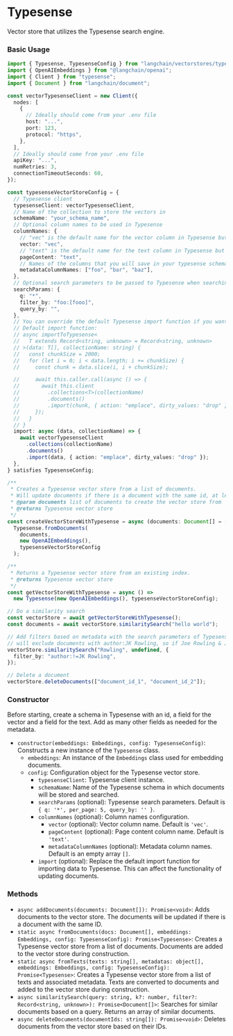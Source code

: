 # Typesense

Vector store that utilizes the Typesense search engine.

### Basic Usage

```typescript
import { Typesense, TypesenseConfig } from "langchain/vectorstores/typesense";
import { OpenAIEmbeddings } from "@langchain/openai";
import { Client } from "typesense";
import { Document } from "langchain/document";

const vectorTypesenseClient = new Client({
  nodes: [
    {
      // Ideally should come from your .env file
      host: "...",
      port: 123,
      protocol: "https",
    },
  ],
  // Ideally should come from your .env file
  apiKey: "...",
  numRetries: 3,
  connectionTimeoutSeconds: 60,
});

const typesenseVectorStoreConfig = {
  // Typesense client
  typesenseClient: vectorTypesenseClient,
  // Name of the collection to store the vectors in
  schemaName: "your_schema_name",
  // Optional column names to be used in Typesense
  columnNames: {
    // "vec" is the default name for the vector column in Typesense but you can change it to whatever you want
    vector: "vec",
    // "text" is the default name for the text column in Typesense but you can change it to whatever you want
    pageContent: "text",
    // Names of the columns that you will save in your typesense schema and need to be retrieved as metadata when searching
    metadataColumnNames: ["foo", "bar", "baz"],
  },
  // Optional search parameters to be passed to Typesense when searching
  searchParams: {
    q: "*",
    filter_by: "foo:[fooo]",
    query_by: "",
  },
  // You can override the default Typesense import function if you want to do something more complex
  // Default import function:
  // async importToTypesense<
  //   T extends Record<string, unknown> = Record<string, unknown>
  // >(data: T[], collectionName: string) {
  //   const chunkSize = 2000;
  //   for (let i = 0; i < data.length; i += chunkSize) {
  //     const chunk = data.slice(i, i + chunkSize);

  //     await this.caller.call(async () => {
  //       await this.client
  //         .collections<T>(collectionName)
  //         .documents()
  //         .import(chunk, { action: "emplace", dirty_values: "drop" });
  //     });
  //   }
  // }
  import: async (data, collectionName) => {
    await vectorTypesenseClient
      .collections(collectionName)
      .documents()
      .import(data, { action: "emplace", dirty_values: "drop" });
  },
} satisfies TypesenseConfig;

/**
 * Creates a Typesense vector store from a list of documents.
 * Will update documents if there is a document with the same id, at least with the default import function.
 * @param documents list of documents to create the vector store from
 * @returns Typesense vector store
 */
const createVectorStoreWithTypesense = async (documents: Document[] = []) =>
  Typesense.fromDocuments(
    documents,
    new OpenAIEmbeddings(),
    typesenseVectorStoreConfig
  );

/**
 * Returns a Typesense vector store from an existing index.
 * @returns Typesense vector store
 */
const getVectorStoreWithTypesense = async () =>
  new Typesense(new OpenAIEmbeddings(), typesenseVectorStoreConfig);

// Do a similarity search
const vectorStore = await getVectorStoreWithTypesense();
const documents = await vectorStore.similaritySearch("hello world");

// Add filters based on metadata with the search parameters of Typesense
// will exclude documents with author:JK Rowling, so if Joe Rowling & JK Rowling exists, only Joe Rowling will be returned
vectorStore.similaritySearch("Rowling", undefined, {
  filter_by: "author:!=JK Rowling",
});

// Delete a document
vectorStore.deleteDocuments(["document_id_1", "document_id_2"]);
```

### Constructor

Before starting, create a schema in Typesense with an id, a field for the vector and a field for the text. Add as many other fields as needed for the metadata.

- `constructor(embeddings: Embeddings, config: TypesenseConfig)`: Constructs a new instance of the `Typesense` class.
  - `embeddings`: An instance of the `Embeddings` class used for embedding documents.
  - `config`: Configuration object for the Typesense vector store.
    - `typesenseClient`: Typesense client instance.
    - `schemaName`: Name of the Typesense schema in which documents will be stored and searched.
    - `searchParams` (optional): Typesense search parameters. Default is `{ q: '*', per_page: 5, query_by: '' }`.
    - `columnNames` (optional): Column names configuration.
      - `vector` (optional): Vector column name. Default is `'vec'`.
      - `pageContent` (optional): Page content column name. Default is `'text'`.
      - `metadataColumnNames` (optional): Metadata column names. Default is an empty array `[]`.
    - `import` (optional): Replace the default import function for importing data to Typesense. This can affect the functionality of updating documents.

### Methods

- `async addDocuments(documents: Document[]): Promise<void>`: Adds documents to the vector store. The documents will be updated if there is a document with the same ID.
- `static async fromDocuments(docs: Document[], embeddings: Embeddings, config: TypesenseConfig): Promise<Typesense>`: Creates a Typesense vector store from a list of documents. Documents are added to the vector store during construction.
- `static async fromTexts(texts: string[], metadatas: object[], embeddings: Embeddings, config: TypesenseConfig): Promise<Typesense>`: Creates a Typesense vector store from a list of texts and associated metadata. Texts are converted to documents and added to the vector store during construction.
- `async similaritySearch(query: string, k?: number, filter?: Record<string, unknown>): Promise<Document[]>`: Searches for similar documents based on a query. Returns an array of similar documents.
- `async deleteDocuments(documentIds: string[]): Promise<void>`: Deletes documents from the vector store based on their IDs.
